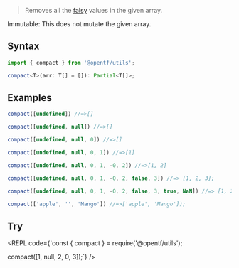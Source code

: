 
> Removes all the [falsy](https://developer.mozilla.org/en-US/docs/Glossary/Falsy) values in the given array.

<Callout emoji="✅" type="info">
Immutable: This does not mutate the given array.
</Callout>

## Syntax

```ts copy
import { compact } from '@opentf/utils';

compact<T>(arr: T[] = []): Partial<T[]>;
```

## Examples

```ts
compact([undefined]) //=>[]

compact([undefined, null]) //=>[]

compact([undefined, null, 0]) //=>[]

compact([undefined, null, 0, 1]) //=>[1]

compact([undefined, null, 0, 1, -0, 2]) //=>[1, 2]

compact([undefined, null, 0, 1, -0, 2, false, 3]) //=> [1, 2, 3];

compact([undefined, null, 0, 1, -0, 2, false, 3, true, NaN]) //=> [1, 2, 3, true]

compact(['apple', '', 'Mango']) //=>['apple', 'Mango']);
```

## Try

<REPL code={`const { compact } = require('@opentf/utils');

compact([1, null, 2, 0, 3]);`} />
